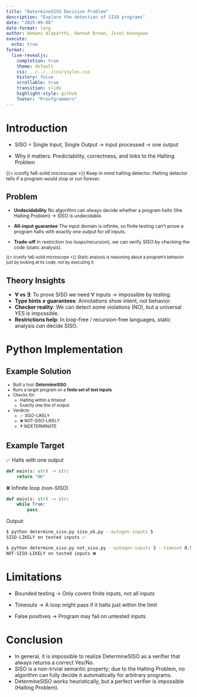 ```yaml
---
title: "DetermineSISO Decision Problem"
description: "Explore the detection of SISO programs"
date: "2025-09-08"
date-format: long
author: Hemani Alaparthi, Hannah Brown, Issei Hasegawa
execute:
  echo: true
format:
  live-revealjs:
    completion: true
    theme: default
    css: ../../../css/styles.css
    history: false
    scrollable: true
    transition: slide
    highlight-style: github
    footer: "Proofgrammers"
---
```


# Introduction

- SISO = Single Input, Single Output → input processed → one output

- Why it matters: Predictability, correctness, and links to the Halting Problem

::: {.fragment .fade .boxed-content style="margin-top: 0.25em; font-size: 0.9em;"}

{{< iconify fa6-solid microscope >}} Keep in mind halting detector. Halting
detector tells if a program would stop or run forever.  

:::

## Problem

::: {.fragment .fade style="margin-top: 0.25em; font-size: 0.9em;"}

- **Undecidability**  No algorithm can always decide whether a program halts
(the Halting Problem) → SISO is undecidable.  

- **All-input guarantee**  The input domain is infinite, so finite testing
can’t prove a program halts with exactly one output for *all* inputs.

- **Trade-off**  In restriction (no loops/recursion), we can verify SISO by
checking the code (static analysis).  

:::

::: {.fragment .fade style="margin-top: 0.25em; font-size: 0.8em;"}

{{< iconify fa6-solid microscope >}} Static analysis is reasoning about a
program’s behavior just by looking at its code, not by executing it.

:::

## Theory Insights

::: {fragment}

- **∀ vs ∃**: To prove SISO we need ∀ inputs → impossible by testing.  
- **Type hints ≠ guarantees**: Annotations show intent, not behavior.  
- **Checker reality**: We can detect some violations (NO), but a universal YES
is impossible.  
- **Restrictions help**: In loop-free / recursion-free languages, static
analysis *can* decide SISO.  

:::

# Python Implementation

## Example Solution

::: {.fragment .fade style="margin-top: 0.25em; font-size: 0.8em;"}

- Built a tool: **DetermineSISO**  
- Runs a target program on a **finite set of test inputs**  
- Checks for:  
  - Halting within a timeout  
  - Exactly one line of output  
- Verdicts:  
  - ✅ SISO-LIKELY  
  - ❌ NOT-SISO-LIKELY  
  - ❓ INDETERMINATE  

:::

## Example Target

✅ Halts with one output
```python
def main(s: str) -> str:
    return "OK"
```

❌ Infinite loop (non-SISO)
```python
def main(s: str) -> str:
    while True:
        pass
```
Output:

```bash
$ python determine_siso.py siso_ok.py --autogen-inputs 5
SISO-LIKELY on tested inputs ✅
```
```bash
$ python determine_siso.py not_siso.py --autogen-inputs 3 --timeout 0.5
NOT-SISO-LIKELY on tested inputs ❌
```

# Limitations

- Bounded testing → Only covers finite inputs, not all inputs

- Timeouts → A loop might pass if it halts just within the limit

- False positives → Program may fail on untested inputs


# Conclusion

::: {.fragment}

- In general, it is impossible to realize DetermineSISO as a verifier that
always returns a correct Yes/No.
- SISO is a non-trivial semantic property; due to the Halting Problem, no
algorithm can fully decide it automatically for arbitrary programs.
- DetermineSISO works heuristically, but a perfect verifier is impossible
(Halting Problem).

:::
